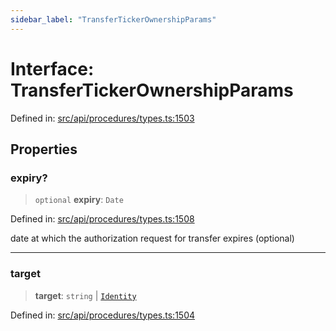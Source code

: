 ```yaml
---
sidebar_label: "TransferTickerOwnershipParams"
---
```


# Interface: TransferTickerOwnershipParams

Defined in: [src/api/procedures/types.ts:1503](https://github.com/PolymeshAssociation/polymesh-sdk/blob/bee6a2fe7a8ce5db42a6982e793782182cde2153/src/api/procedures/types.ts#L1503)

## Properties

### expiry?

> `optional` **expiry**: `Date`

Defined in: [src/api/procedures/types.ts:1508](https://github.com/PolymeshAssociation/polymesh-sdk/blob/bee6a2fe7a8ce5db42a6982e793782182cde2153/src/api/procedures/types.ts#L1508)

date at which the authorization request for transfer expires (optional)

***

### target

> **target**: `string` \| [`Identity`](../../../entities/Identity/classes/Identity.mdx)

Defined in: [src/api/procedures/types.ts:1504](https://github.com/PolymeshAssociation/polymesh-sdk/blob/bee6a2fe7a8ce5db42a6982e793782182cde2153/src/api/procedures/types.ts#L1504)
